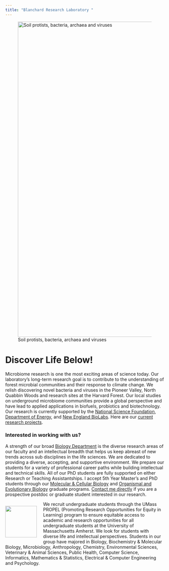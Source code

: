 ```yaml
---
title: "Blanchard Research Laboratory "
---
```


![Soil protists, bacteria, archaea and viruses](images/Alex.png){width="1000"}

# Discover Life Below!

Microbiome research is one the most exciting areas of science today. Our laboratory's long-term research goal is to contribute to the understanding of forest microbial communities and their response to climate change. We relish discovering novel bacteria and viruses in the Pioneer Valley, North Quabbin Woods and research sites at the Harvard Forest. Our local studies on underground microbiome communities provide a global perspective and have lead to applied applications in biofuels, probiotics and biotechnology. Our research is currently supported by the [National Science Foundation](http://www.nsf.gov/), [Department of Energy](http://energy.gov/), and [New England BioLabs](https://www.neb.com/research). Here are our [current research projects](OurResearch.html).


### Interested in working with us?

A strength of our broad [Biology Department](https://www.umass.edu/biology/) is the diverse research areas of our faculty and an intellectual breadth that helps us keep abreast of new trends across sub disciplines in the life sciences. We are dedicated to providing a diverse, accepting, and supportive environment. We prepare our students for a variety of professional career paths while building intellectual and technical skills. All of our PhD students are fully supported on either Research or Teaching Assistantships. I accept 5th Year Master's and PhD students through our [Molecular & Cellular Biology](https://www.umass.edu/molecular-cellular/) and [Organismal and Evolutionary Biology](https://www.umass.edu/organismic-evolutionary/) graduate programs. [Contact me directly](contact.html) if you are a prospective postdoc or graduate student interested in our research. 


<div>
<div style="float: left; position: relative; top: 0px; padding-right: 20px">
[![](images/linkedin_propel_square.png){width="100"}](https://propel.umass.edu/)
</div>

We recruit undergraduate students through the UMass PROPEL (Promoting Research Opportunities for Equity in Learning) program to ensure equitable access to academic and research opportunities for all undergraduate students at the University of Massachusetts Amherst. We look for students with diverse life and intellectual perspectives. Students in our group have majored in Biology, Biochemistry & Molecular Biology, Microbiology, Anthropology, Chemistry, Environmental Sciences, Veterinary & Animal Sciences, Public Health, Computer Science, Informatics, Mathematics & Statistics, Electrical & Computer Engineering and Psychology.


